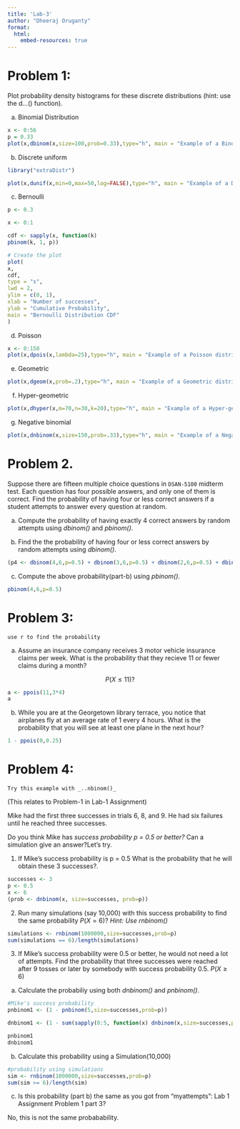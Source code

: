 ```yaml
---
title: 'Lab-3'
author: "Dheeraj Oruganty"
format: 
  html: 
    embed-resources: true
---
```


# Problem 1:

Plot probability density histograms for these discrete distributions (hint: use the d...() function).

a. Binomial Distribution

```r
x <- 0:56
p = 0.33
plot(x,dbinom(x,size=100,prob=0.33),type="h", main = "Example of a Binomial distribution")

```




b. Discrete uniform
```r
library("extraDistr")

plot(x,dunif(x,min=0,max=50,log=FALSE),type="h", main = "Example of a Discrete Uniform distribution")
```

c. Bernoulli

```r
p <- 0.3

x <- 0:1

cdf <- sapply(x, function(k)
pbinom(k, 1, p))

# Create the plot
plot(
x,
cdf,
type = "s",
lwd = 2,
ylim = c(0, 1),
xlab = "Number of successes",
ylab = "Cumulative Probability",
main = "Bernoulli Distribution CDF"
)
```

d. Poisson

```r
x <- 0:150
plot(x,dpois(x,lambda=25),type="h", main = "Example of a Poisson distribution")

```

e. Geometric

```r
plot(x,dgeom(x,prob=.2),type="h", main = "Example of a Geometric distribution")

```

f. Hyper-geometric

```r

plot(x,dhyper(x,m=70,n=30,k=20),type="h", main = "Example of a Hyper-geometric distribution")
```

g. Negative binomial
```r
plot(x,dnbinom(x,size=150,prob=.33),type="h", main = "Example of a Negative binomial distribution")
```



# Problem 2.

Suppose there are fifteen multiple choice questions in `DSAN-5100` midterm test. Each question has four possible answers, and only one of them is correct. Find the probability of having four or less correct answers if a student attempts to answer every question at random.

a. Compute the probability of having exactly 4 correct answers by random attempts using _dbinom()_ and _pbinom()_.



b. Find the the probability of having four or less correct answers by random attempts using _dbinom()_.
```r

(p4 <- dbinom(4,6,p=0.5) + dbinom(3,6,p=0.5) + dbinom(2,6,p=0.5) + dbinom(1,6,p=0.5) + dbinom(0,6,p=0.5))
```

c. Compute the above probability(part-b) using _pbinom()_.

```r
pbinom(4,6,p=0.5)

```


# Problem 3:

`use r to find the probability`

a. Assume an insurance company receives 3 motor vehicle insurance claims per week. What is the probability that they recieve 11 or fewer claims during a month?

$$P(X\le11)?$$

```r
a <- ppois(11,3*4)
a
```

b. While you are at the Georgetown library terrace, you notice that airplanes fly at an average rate of 1 every 4 hours. What is the probability that you will see at least one plane in the next hour?


```r
1 - ppois(0,0.25)

```

# Problem 4: 

`Try this example with _..nbinom()_`

(This relates to Problem-1 in Lab-1 Assignment)

Mike had the first three successes in trials 6, 8, and 9. He had six failures until he reached three successes.

Do you think Mike has _success probability p = 0.5 or better?_
Can a simulation give an answer?Let's try.

1.  If Mike’s success probability is p = 0.5 What is the probability that he will obtain these 3 successes?. 

```r
successes <- 3
p <- 0.5
x <- 6
(prob <- dnbinom(x, size=successes, prob=p))

```

2. Run many simulations (say 10,000) with this success probability to find the same probability $P(X=6)?$ _Hint: Use rnbinom()_

```r

simulations <- rnbinom(1000000,size=successes,prob=p)
sum(simulations == 6)/length(simulations)

```

3. If Mike’s success probability were 0.5 or better, he would not need a lot of attempts.
Find the probability that three successes were reached after 9 tosses or later by somebody with success probability 0.5. $P(X\ge6)$

a. Calculate the probabiliy using both _dnbinom()_ and _pnbinom()_.


```r
#Mike's success probability
pnbinom1 <- (1 - pnbinom(5,size=successes,prob=p))

dnbinom1 <- (1 - sum(sapply(0:5, function(x) dnbinom(x,size=successes,prob=p))))

pnbinom1
dnbinom1
```

b. Calculate this probability using a Simulation(10,000)

```r
#probability using simulations
sim <- rnbinom(1000000,size=successes,prob=p)
sum(sim >= 6)/length(sim)
```

c. Is this probability (part b) the same as you got from "myattempts": Lab 1 Assignment Problem 1 part 3?

No, this is not the same probabability.
